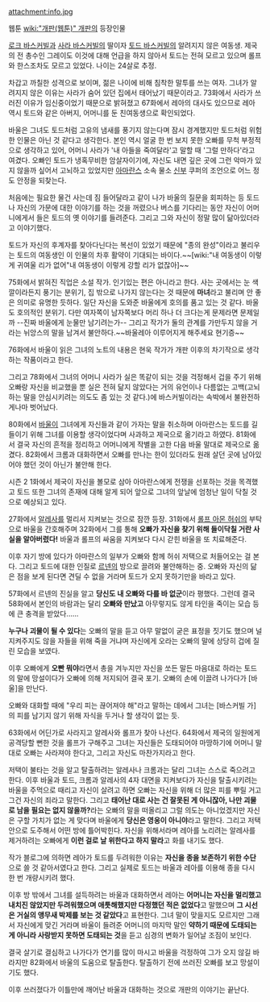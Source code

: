 attachment:info.jpg

웹툰 [[wiki:"개판(웹툰)" 개판]]의 등장인물

[[로크 바스커빌]]과 [[사라 바스커빌]]의 딸이자 [[토드 바스커빌]]의 알려지지 않은 여동생. 제국의 전 총수인 그레이도 이것에 대해 언급을 하지 않아서 토드는 전혀 모르고 있으며 롤프와 한스조차도 모르고 있었다. 나이는 24살로 추정.

차갑고 까칠한 성격으로 보이며, 젊은 나이에 비해 침착한 말투를 쓰는 여자. 그녀가 알려지지 않은 이유는 사라가 숨어 있던 집에서 태어났기 때문이라고. 73화에서 사라가 쓰러진 이유가 임신중이었기 때문으로 밝혀졌고 67화에서 레아의 대사도 있으므로 레아 역시 토드와 같은 아버지, 어머니를 둔 친여동생으로 확인되었다.

바울은 그녀도 토드처럼 고유의 냄새를 풍기지 않는다며 잠시 경계했지만 토드처럼 위험한 인물은 아닌 것 같다고 생각한다. 본인 역시 얼굴 한 번 보지 못한 오빠를 무척 부정적으로 생각하고 있어, 어머니 사라가 '내 아들을 죽여달라'고 말할 때 '그럴 만하다'라고 여겼다. 오빠인 토드가 냉혹무비한 암살자이기에, 자신도 내면 깊은 곳에 그런 악마가 있지 않을까 싶어서 고뇌하고 있었지만 [[아마란스]] 소속 물소 [[신부]] 쿠퍼의 조언으로 어느 정도 안정을 되찾는다. 

처음에는 필요한 물건 사는데 짐 들어달라고 같이 나가 바울의 질문을 회피하는 등 토드나 자신의 가문에 대한 이야기를 하는 것을 꺼렸으나 버스를 기다리는 동안 자신이 어머니에게서 들은 토드의 옛 이야기를 들려준다. 그리고 그와 자신이 정말 많이 닮아있더라고 이야기했다.

토드가 자신의 후계자를 찾아다닌다는 복선이 있었기 때문에 "종의 완성"이라고 불리우는 토드의 여동생인 이 인물의 차후 활약이 기대되는 바이다.~~[wiki:"내 여동생이 이렇게 귀여울 리가 없어"내 여동생이 이렇게 강할 리가 없잖아]~~

75화에서 밝혀진 직업은 소설 작가. 인기있는 편은 아니라고 한다. 사는 곳에서는 눈 색깔이라든지 풍기는 분위기, 집 밖으로 나가지 않는다는 것 때문에 '''마녀'''라고 불리며 안 좋은 의미로 유명한 듯하다. 일단 자신을 도와준 바울에게 호의를 품고 있는 것 같다. 바울도 호의적인 분위기. 다만 여자쪽이 남자쪽보다 머리 하나 더 크다는게 문제라면 문제일까 --진짜 바울에게 눈물만 남기려는가-- 그리고 작가가 둘의 관계를 가만두지 않을 거라는 뉘앙스의 말을 남겨서 불안하다.~~바울레아 이루어지게 해주세요 현기증~~

76화에서 바울이 읽은 그녀의 노트의 내용은 현욱 작가가 개판 이후의 차기작으로 생각하는 작품이라고 한다.

그리고 78화에서 그녀의 어머니 사라가 실은 똑같이 되는 것을 걱정해서 겁을 주기 위해 오빠랑 자신을 비교했을 뿐 실은 전혀 닮지 않았다는 거의 유언이나 다름없는 고백(고뇌하는 딸을 안심시키려는 의도도 좀 있는 것 같다.)에 바스커빌이라는 속박에서 불완전하게나마 벗어났다.

80화에서 [[바울]]이 그녀에게 자신들과 같이 가자는 말을 취소하며 아마란스는 토드를 길들이기 위해 그녀를 이용할 생각이었다며 사과하고 제국으로 옮기라고 하였다. 81화에서 결국 자신의 흔적을 정리하고 어머니에게 작별을 고한 다음 바울 말대로 제국으로 옮겼다. 82화에서 크롬과 대화하면서 오빠를 만나는 한이 있더라도 원래 살던 곳에 남아있어야 했던 것이 아닌가 불안해 한다.

시즌 2 1화에서 제국이 자신을 볼모로 삼아 아마란스에게 전쟁을 선포하는 것을 목격했고 토드 또한 그녀의 존재에 대해 알게 되어 앞으로 그녀의 앞날에 엄청난 일이 닥칠 것으로 예상되고 있다. 

27화에서 [[알레사]]를 멀리서 지켜보는 것으로 잠깐 등장. 31화에서 [[롤프 아몬 허쉬]]의 부탁으로 바울을 간호해주며 32화에서 그를 통해 '''오빠가 자신을 찾기 위해 들이닥칠 거란 사실을 알아버렸다!''' 바울과 롤프의 싸움을 지켜보다 다시 갇힌 바울을 또 치료해준다.

이후 자기 방에 있다가 아마란스의 일부가 오빠와 함께 허쉬 저택으로 처들어오는 걸 본다. 그리고 토드에 대한 인질로 [[르넨]]의 방으로 끌려와 불안해하는 중. 오빠와 자신의 닮은 점을 보게 된다면 견딜 수 없을 거라며 토드가 오지 못하기만을 바라고 있다.

57화에서 르넨의 진실을 알고 '''당신도 내 오빠와 다를 바 없군'''이라 평했다. 그런데 결국 58화에서 본인의 바람과는 달리 '''오빠와 만났고''' 아무렇지도 않게 타인을 죽이는 모습 등에 큰 충격을 받았다...... 

'''누구나 괴물이 될 수 있다'''는 오빠의 말을 듣고 아무 말없이 굳은 표정을 짓기도 했으며 널 지켜주지도 않을 자들을 위해 죽을 거냐며 자신에게 오라는 오빠의 말에 상당히 겁에 질린 모습을 보였다.

이후 오빠에게 '''오빤 뭐야'''라면서 총을 겨누지만 자신을 쏘든 말든 마음대로 하라는 토드의 말에 망설이다가 오빠에 의해 저지되어 결국 포기. 오빠의 손에 이끌려 나가다가 [바울]을 만난다.

오빠와 대화할 때에 "우리 피는 끊어져야 해"라고 말하는 데에서 그녀는 [바스커빌 가]의 피를 남기지 않기 위해 자식을 두거나 할 생각이 없는 듯.

63화에서 어딘가로 사라지고 알레사와 롤프가 찾아 나선다. 64화에서 제국의 일원에게 공격당할 뻔한 것을 롤프가 구해주고 그녀는 자신들은 도태되어야 마땅하기에 어머니 말대로 오빠는 사라져야 한다고, 그리고 자신도 마찬가지라고 한다.

저택이 불타는 것을 알고 탈출하려는 알레사나 크롬과는 달리 그녀는 스스로 죽으려고 한다. 이후 바울과 토드, 크롬과 알레사의 4자 대면을 지켜보다가 자신을 탈출시키려는 바울을 주먹으로 때리고 자신이 살려고 하면 오빠는 자신을 위해 더 많은 피를 뿌릴 거고 그건 자신의 죄라고 말한다. 그리고 '''태어난 대로 사는 건 잘못된 게 아니잖아, 나만 괴물로 남을 필요는 없지 않을까?'''라는 오빠의 말을 떠올리고 그럴 의도는 아니었겠지만 자신은 구할 가치가 없는 게 맞다며 바울에게 '''당신은 영웅이 아니야'''라고 말한다. 그리고 저택 안으로 도주해서 어떤 방에 틀어박힌다. 자신을 위해서라며 레아를 노리려는 알레사를 제거하려는 오빠에게 '''이런 걸로 날 위한다고 하지 말라'''고 화를 내기도 했다.

작가 블로그에 의하면 레아가 토드를 두려워한 이유는 '''자신을 종을 보존하기 위한 수단'''으로 쓸 것 같아서였다고 한다. 그리고 실제로 토드는 바울과 레아를 이용해 종을 다시 한 번 개량시키려 했다.

이후 방 밖에서 그녀를 설득하려는 바울과 대화하면서 레아는 '''어머니는 자신을 멀리했고 내치진 않았지만 두려워했으며 애틋해했지만 다정했던 적은 없었다'''고 말했으며 '''그 시선은 거실의 앵무새 박제를 보는 것 같았다'''고 표현한다. 그녀 말이 맞을지도 모르지만 그래서 자신에게 맞긴 거라며 바울이 들려준 어머니의 마지막 말인 '''약하기 때문에 도태되는 게 아니라 사랑받지 못하면 도태되는 것'''을 듣고 심경의 변화가 일어날 조짐이 보인다.

결국 살기로 결심하고 나가다가 연기를 많이 마시고 바울을 걱정하여 그가 오지 않길 바라지만 82화에서 바울의 도움으로 탈출한다. 탈출하기 전에 쓰러진 오빠를 보고 망설이기도 했다.

이후 쓰러졌다가 이틀만에 깨어난 바울과 대화하는 것으로 개판의 이야기는 끝난다.
